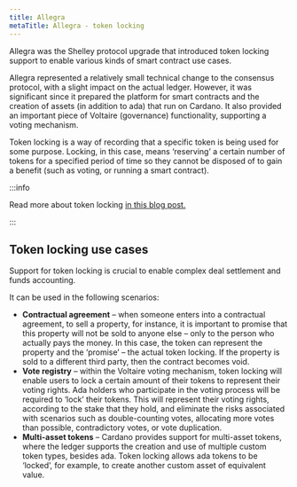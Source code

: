 ```yaml
---
title: Allegra
metaTitle: Allegra - token locking
---
```


Allegra was the Shelley protocol upgrade that introduced token locking support to enable various kinds of smart contract use cases.

Allegra represented a relatively small technical change to the consensus protocol, with a slight impact on the actual ledger. However, it was significant since it prepared the platform for smart contracts and the creation of assets (in addition to ada) that run on Cardano. It also provided an important piece of Voltaire (governance) functionality, supporting a voting mechanism. 

Token locking is a way of recording that a specific token is being used for some purpose. Locking, in this case, means ‘reserving’ a certain number of tokens for a specified period of time so they cannot be disposed of to gain a benefit (such as voting, or running a smart contract).

:::info  
  
Read more about token locking [in this blog post.](https://iohk.io/en/blog/posts/2020/12/02/goguen-brings-token-locking-to-cardano/)
  
:::

## Token locking use cases

Support for token locking is crucial to enable complex deal settlement and funds accounting.

It can be used in the following scenarios:

- **Contractual agreement** – when someone enters into a contractual agreement, to sell a property, for instance, it is important to promise that this property will not be sold to anyone else – only to the person who actually pays the money. In this case, the token can represent the property and the ‘promise’ – the actual token locking. If the property is sold to a different third party, then the contract becomes void.
- **Vote registry** – within the Voltaire voting mechanism, token locking will enable users to lock a certain amount of their tokens to represent their voting rights. Ada holders who participate in the voting process will be required to ‘lock’ their tokens. This will represent their voting rights, according to the stake that they hold, and eliminate the risks associated with scenarios such as double-counting votes, allocating more votes than possible, contradictory votes, or vote duplication.
- **Multi-asset tokens** – Cardano provides support for multi-asset tokens, where the ledger supports the creation and use of multiple custom token types, besides ada. Token locking allows ada tokens to be ‘locked’, for example, to create another custom asset of equivalent value.
